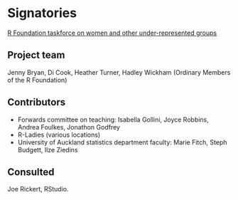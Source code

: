 # Signatories
<!-- 
This section provides the ISC with a view of the support received from the community for a proposal. Acceptance isn't predicated on popularity but community acceptance is important.  Willingness to accept outside input is also a good marker for project delivery. 

An optional section would be for R-Core signatories where changes to R are proposed.
-->

[R Foundation taskforce on women and other under-represented groups](http://forwards.github.io)

## Project team
<!-- 
Who are the people responsible for actually delivering the project if the proposal gets accepted and are already signed up and rearing to go?
-->

Jenny Bryan, Di Cook, Heather Turner, Hadley Wickham (Ordinary Members of the R Foundation)

## Contributors
<!-- 
Who are the people who have actively helped with this proposal but won't necessarily be on the core project team later?
-->

- Forwards committee on teaching: Isabella Gollini, Joyce Robbins, Andrea Foulkes, Jonathon Godfrey
- R-Ladies (various locations)
- University of Auckland statistics department faculty: Marie Fitch, Steph Budgett, Ilze Ziedins

## Consulted
<!-- 
Who has been given the opportunity to provide feedback on the proposal? This should include any R Consortium & ISC members who the proposal has been discussed with.
-->

Joe Rickert, RStudio.
